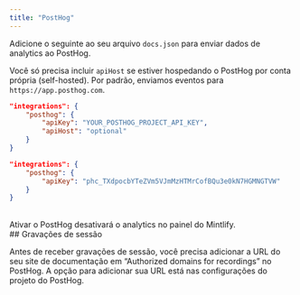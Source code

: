 ```yaml
---
title: "PostHog"
---
```


Adicione o seguinte ao seu arquivo `docs.json` para enviar dados de analytics ao PostHog.

Você só precisa incluir `apiHost` se estiver hospedando o PostHog por conta própria (self-hosted). Por padrão, enviamos eventos para `https://app.posthog.com`.

<CodeGroup>

```json Analytics options in docs.json
"integrations": {
    "posthog": {
        "apiKey": "YOUR_POSTHOG_PROJECT_API_KEY",
        "apiHost": "optional"
    }
}
```

```json Example
"integrations": {
    "posthog": {
        "apiKey": "phc_TXdpocbYTeZVm5VJmMzHTMrCofBQu3e0kN7HGMNGTVW"
    }
}
```

</CodeGroup>

<br />

<Warning>
    Ativar o PostHog desativará o analytics no painel do Mintlify.
</Warning>

<div id="session-recordings">
  ## Gravações de sessão
</div>

Antes de receber gravações de sessão, você precisa adicionar a URL do seu site de documentação em “Authorized domains for recordings” no PostHog. A opção para adicionar sua URL está nas configurações do projeto do PostHog.